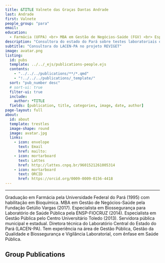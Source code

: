 ---
title: &TITLE Valnete das Graças Dantas Andrade
last: Andrade
first: Valnete
people_group: "para"
email: 
education:
  - Farmácia (UFPA) <br> MBA em Gestão de Negócios-Saúde (FGV) <br> Especialista em Biossegurança para Laboratório de Saúde Pública (ENSP-FIOCRUZ) <br> Especialista em Gestão Pública (Centro Universitário Toledo)
description: "Consultora do estado do Pará sobre testes laboratoriais do LACEN-PA."
subtitle: "Consultora do LACEN-PA no projeto REVIGET"
image: avatar.png
listing:
  id: pubs
  template: ../../_ejs/publications-people.ejs
  contents:
    - "../../../publications/**/*.qmd"
    - "!../../../publications/_template/"
  sort: "pub_number desc"
  # sort-ui: true
  filter-ui: true
  include:
    author: *TITLE
  fields: [publication, title, categories, image, date, author]
page-layout: full
about:
  id: about
  template: trestles
  image-shape: round
  image: avatar.jpg
  links:
    - icon: envelope
      text: Email
      href: mailto:
    - icon: mortarboard
      text: Lattes
      href: http://lattes.cnpq.br/9601521261005314
    - icon: mortarboard
      text: ORCID
      href: https://orcid.org/0009-0009-0156-4418
---

<hr>
:::{#about}

Graduação em Farmácia pela Universidade Federal do Pará (1995) com habilitação em Bioquímica. MBA em Gestão de Negócios-Saúde pela Fundação Getúlio Vargas (2017). Especialista em Biossegurança para Laboratório de Saúde Pública pela ENSP-FIOCRUZ (2014). Especialista em Gestão Pública pelo Centro Universitário Toledo (2013). Servidora pública municipal e estadual. Diretora técnica do Laboratório Central do Estado do Pará (LACEN-PA). Tem experiência na área de Gestão Pública, Gestão da Qualidade e Biossegurança e Vigilância Laboratorial, com ênfase em Saúde Pública.

:::
## Group Publications

:::{#pubs}
:::

